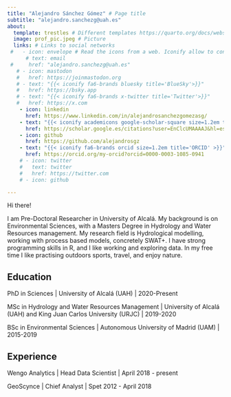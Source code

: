 ```yaml
---
title: "Alejandro Sánchez Gómez" # Page title
subtitle: "alejandro.sanchezg@uah.es"
about:
  template: trestles # Different templates https://quarto.org/docs/websites/website-about.html 
  image: prof_pic.jpeg # Picture
  links: # Links to social networks
 #   - icon: envelope # Read the icons from a web. Iconify allow to configure the location, etc. https://iconify.design/
      # text: email
 #     href: "alejandro.sanchezg@uah.es"
   # - icon: mastodon
   #   href: https://joinmastodon.org
   # - text: "{{< iconify fa6-brands bluesky title='BlueSky'>}}"
   #   href: https://bsky.app
   # - text: "{{< iconify fa6-brands x-twitter title='Twitter'>}}"
   #   href: https://x.com
    - icon: linkedin
      href: https://www.linkedin.com/in/alejandrosanchezgomezasg/
    - text: "{{< iconify academicons google-scholar-square size=1.2em title='Scholar'>}}"
      href: https://scholar.google.es/citations?user=EnClcUMAAAAJ&hl=es&oi=ao
    - icon: github
      href: https://github.com/alejandrosgz
    - text: "{{< iconify fa6-brands orcid size=1.2em title='ORCID' >}}"
      href: https://orcid.org/my-orcid?orcid=0000-0003-1085-0941
    # - icon: twitter
    #   text: twitter
    #   href: https://twitter.com
    # - icon: github

---
```


Hi there!

I am Pre-Doctoral Researcher in University of Alcalá. My background is on Environmental Sciences, with a Masters Degree in Hydrology and Water Resources management. My research field is Hydrological modelling, working with process based models, concretely SWAT+. I have strong programming skills in R, and I like working and exploring data. In my free time I like practising outdoors sports, travel, and enjoy nature.


## Education


PhD in Sciences | University of Alcalá (UAH) | 2020-Present

MSc in Hydrology and Water Resources Management | University of Alcalá (UAH) and King Juan Carlos University (URJC) | 2019-2020

BSc in Environmental Sciences | Autonomous University of Madrid (UAM) | 2015-2019



## Experience

Wengo Analytics | Head Data Scientist | April 2018 - present

GeoScynce | Chief Analyst | Spet 2012 - April 2018
